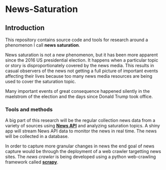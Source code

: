 # News-Saturation

## Introduction 

This repository contains source code and tools for research around a phenomenon I call **news saturation**.

News saturation is not a new phenomenon, but it has been more apparent since the 2016 US presidential election. It happens when a particular topic or story is disproportionately covered by the news media. This results in casual observers of the news not getting a full picture of important events affecting their lives because too many news media resources are being used to cover the saturation topic.

Many important events of great consequence happened silently in the maelstrom of the election and the days since Donald Trump took office. 

### Tools and methods

A big part of this research will be the regular collection news data from a variety of sources using [**News API**](https://newsapi.org/) and analyzing saturation topics. A shiny app will stream News API data to monitor the news in real time. The news will be collected in a database.

In order to capture more granular changes in news the end goal of news capture would be through the deployment of a web crawler targetting news sites. The *news crawler* is being developed using a python web-crawling framework called [**scrapy**](https://scrapy.org/). 



